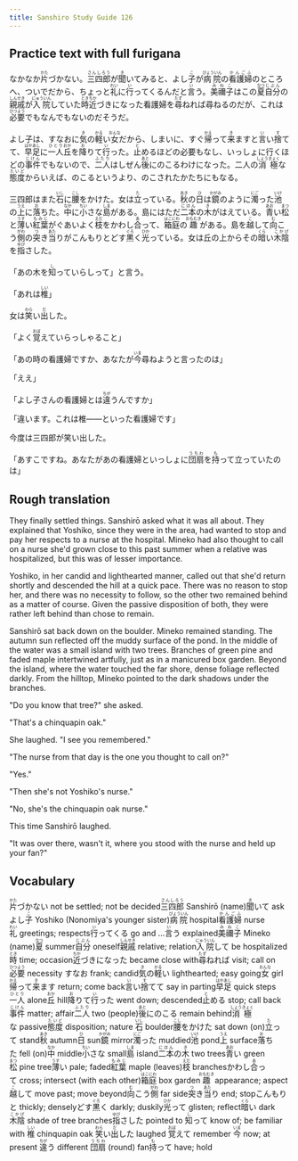 ```yaml
---
title: Sanshiro Study Guide 126
---
```


## Practice text with full furigana

<p>
なかなか<ruby><rb>片</rb><rt>かた</rt></ruby>づかない。<ruby><rb>三四郎</rb><rt>さんしろう</rt></ruby>が<ruby><rb>聞</rb><rt>き</rt></ruby>いてみると、よし<ruby><rb>子</rb><rt>こ</rt></ruby>が<ruby><rb>病院</rb><rt>びょういん</rt></ruby>の<ruby><rb>看護婦</rb><rt>かんごふ</rt></ruby>のところへ、ついでだから、ちょっと<ruby><rb>礼</rb><rt>れい</rt></ruby>に<ruby><rb>行</rb><rt>い</rt></ruby>ってくるんだと<ruby><rb>言</rb><rt>い</rt></ruby>う。<ruby><rb>美禰子</rb><rt>みねこ</rt></ruby>はこの<ruby><rb>夏</rb><rt>なつ</rt></ruby><ruby><rb>自分</rb><rt>じぶん</rt></ruby>の<ruby><rb>親戚</rb><rt>しんせき</rt></ruby>が<ruby><rb>入院</rb><rt>にゅういん</rt></ruby>していた<ruby><rb>時</rb><rt>とき</rt></ruby><ruby><rb>近</rb><rt>ちか</rt></ruby>づきになった看護婦を<ruby><rb>尋</rb><rt>たず</rt></ruby>ねれば尋ねるのだが、これは<ruby><rb>必要</rb><rt>ひつよう</rt></ruby>でもなんでもないのだそうだ。
</p>

<p>
よし子は、すなおに<ruby><rb>気</rb><rt>き</rt></ruby>の<ruby><rb>軽</rb><rt>かる</rt></ruby>い<ruby><rb>女</rb><rt>おんな</rt></ruby>だから、しまいに、すぐ<ruby><rb>帰</rb><rt>かえ</rt></ruby>って<ruby><rb>来</rb><rt>き</rt></ruby>ますと<ruby><rb>言</rb><rt>い</rt></ruby>い<ruby><rb>捨</rb><rt>す</rt></ruby>てて、<ruby><rb>早足</rb><rt>はやあし</rt></ruby>に<ruby><rb>一人</rb><rt>ひとり</rt></ruby><ruby><rb>丘</rb><rt>おか</rt></ruby>を<ruby><rb>降</rb><rt>お</rt></ruby>りて<ruby><rb>行</rb><rt>い</rt></ruby>った。<ruby><rb>止</rb><rt>と</rt></ruby>めるほどの必要もなし、いっしょに行くほどの<ruby><rb>事件</rb><rt>じけん</rt></ruby>でもないので、<ruby><rb>二人</rb><rt>ふたり</rt></ruby>はしぜん<ruby><rb>後</rb><rt>あと</rt></ruby>にのこるわけになった。二人の<ruby><rb>消極</rb><rt>しょうきょく</rt></ruby>な<ruby><rb>態度</rb><rt>たいど</rt></ruby>からいえば、のこるというより、のこされたかたちにもなる。
</p>

<p>
三四郎はまた<ruby><rb>石</rb><rt>いし</rt></ruby>に<ruby><rb>腰</rb><rt>こし</rt></ruby>をかけた。女は<ruby><rb>立</rb><rt>た</rt></ruby>っている。<ruby><rb>秋</rb><rt>あき</rt></ruby>の<ruby><rb>日</rb><rt>ひ</rt></ruby>は<ruby><rb>鏡</rb><rt>かがみ</rt></ruby>のように<ruby><rb>濁</rb><rt>にご</rt></ruby>った<ruby><rb>池</rb><rt>いけ</rt></ruby>の<ruby><rb>上</rb><rt>うえ</rt></ruby>に<ruby><rb>落</rb><rt>お</rt></ruby>ちた。<ruby><rb>中</rb><rt>なか</rt></ruby>に<ruby><rb>小</rb><rt>ちい</rt></ruby>さな<ruby><rb>島</rb><rt>しま</rt></ruby>がある。島にはただ<ruby><rb>二本</rb><rt>にほん</rt></ruby>の<ruby><rb>木</rb><rt>き</rt></ruby>がはえている。<ruby><rb>青</rb><rt>あお</rt></ruby>い<ruby><rb>松</rb><rt>まつ</rt></ruby>と<ruby><rb>薄</rb><rt>うす</rt></ruby>い<ruby><rb>紅葉</rb><rt>もみじ</rt></ruby>がぐあいよく<ruby><rb>枝</rb><rt>えだ</rt></ruby>をかわし<ruby><rb>合</rb><rt>あ</rt></ruby>って、<ruby><rb>箱庭</rb><rt>はこにわ</rt></ruby>の<ruby><rb>趣</rb><rt>おもむき</rt></ruby>がある。島を<ruby><rb>越</rb><rt>こ</rt></ruby>して<ruby><rb>向</rb><rt>む</rt></ruby>こう<ruby><rb>側</rb><rt>がわ</rt></ruby>の<ruby><rb>突</rb><rt>つ</rt></ruby>き<ruby><rb>当</rb><rt>あた</rt></ruby>りがこんもりとどす<ruby><rb>黒</rb><rt>ぐろ</rt></ruby>く<ruby><rb>光</rb><rt>ひか</rt></ruby>っている。女は丘の上からその<ruby><rb>暗</rb><rt>くら</rt></ruby>い<ruby><rb>木陰</rb><rt>こかげ</rt></ruby>を<ruby><rb>指</rb><rt>ゆび</rt></ruby>さした。
</p>

<p>
「あの木を<ruby><rb>知</rb><rt>し</rt></ruby>っていらしって」と言う。
</p>

<p>
「あれは<ruby><rb>椎</rb><rt>しい</rt></ruby>」
</p>

<p>
女は<ruby><rb>笑</rb><rt>わら</rt></ruby>い<ruby><rb>出</rb><rt>だ</rt></ruby>した。
</p>

<p>
「よく<ruby><rb>覚</rb><rt>おぼ</rt></ruby>えていらっしゃること」
</p>

<p>
「あの時の看護婦ですか、あなたが<ruby><rb>今</rb><rt>いま</rt></ruby>尋ねようと言ったのは」
</p>

「ええ」

<p>
「よし子さんの看護婦とは<ruby><rb>違</rb><rt>ちが</rt></ruby>うんですか」
</p>

「違います。これは椎――といった看護婦です」

今度は三四郎が笑い出した。

<p>
「あすこですね。あなたがあの看護婦といっしょに<ruby><rb>団扇</rb><rt>うちわ</rt></ruby>を<ruby><rb>持</rb><rt>も</rt></ruby>って立っていたのは」
</p>


## Rough translation

They finally settled things. Sanshirō asked what it was all about. They explained that Yoshiko, since they were in the area, had wanted to stop and pay her respects to a nurse at the hospital. Mineko had also thought to call on a nurse she'd grown close to this past summer when a relative was hospitalized, but this was of lesser importance.

Yoshiko, in her candid and lighthearted manner, called out that she'd return shortly and descended the hill at a quick pace. There was no reason to stop her, and there was no necessity to follow, so the other two remained behind as a matter of course. Given the passive disposition of both, they were rather left behind than chose to remain.

Sanshirō sat back down on the boulder. Mineko remained standing. The autumn sun reflected off the muddy surface of the pond. In the middle of the water was a small island with two trees. Branches of green pine and faded maple intertwined artfully, just as in a manicured box garden. Beyond the island, where the water touched the far shore, dense foliage reflected darkly. From the hilltop, Mineko pointed to the dark shadows under the branches. 

"Do you know that tree?" she asked.

"That's a chinquapin oak."

She laughed. "I see you remembered."

"The nurse from that day is the one you thought to call on?"

"Yes."

"Then she's not Yoshiko's nurse."

"No, she's the chinquapin oak nurse."

This time Sanshirō laughed.

"It was over there, wasn't it, where you stood with the nurse and held up your fan?"    


## Vocabulary

<p>
<span class="vocabstudy"><ruby><rb>片</rb><rt>かた</rt></ruby>づかない&nbsp;not be settled; not be decided</span><span class="vocabstudy"><ruby><rb>三四郎</rb><rt>さんしろう</rt></ruby>&nbsp;Sanshirō (name)</span><span class="vocabstudy"><ruby><rb>聞</rb><rt>き</rt></ruby>いて&nbsp;ask</span><span class="vocabstudy">よし<ruby><rb>子</rb><rt>こ</rt></ruby>&nbsp;Yoshiko (Nonomiya's younger sister)</span><span class="vocabstudy"><ruby><rb>病院</rb><rt>びょういん</rt></ruby>&nbsp;hospital</span><span class="vocabstudy"><ruby><rb>看護婦</rb><rt>かんごふ</rt></ruby>&nbsp;nurse</span><span class="vocabstudy"><ruby><rb>礼</rb><rt>れい</rt></ruby>&nbsp;greetings; respects</span><span class="vocabstudy"><ruby><rb>行</rb><rt>い</rt></ruby>ってくる&nbsp;go and ...</span><span class="vocabstudy"><ruby><rb>言</rb><rt>い</rt></ruby>う&nbsp;explained</span><span class="vocabstudy"><ruby><rb>美禰子</rb><rt>みねこ</rt></ruby>&nbsp;Mineko (name)</span><span class="vocabstudy"><ruby><rb>夏</rb><rt>なつ</rt></ruby>&nbsp;summer</span><span class="vocabstudy"><ruby><rb>自分</rb><rt>じぶん</rt></ruby>&nbsp;oneself</span><span class="vocabstudy"><ruby><rb>親戚</rb><rt>しんせき</rt></ruby>&nbsp;relative; relation</span><span class="vocabstudy"><ruby><rb>入院</rb><rt>にゅういん</rt></ruby>して&nbsp;be hospitalized</span><span class="vocabstudy"><ruby><rb>時</rb><rt>とき</rt></ruby>&nbsp;time; occasion</span><span class="vocabstudy"><ruby><rb>近</rb><rt>ちか</rt></ruby>づきになった&nbsp;became close with</span><span class="vocabstudy"><ruby><rb>尋</rb><rt>たず</rt></ruby>ねれば&nbsp;visit; call on</span><span class="vocabstudy"><ruby><rb>必要</rb><rt>ひつよう</rt></ruby>&nbsp;necessity</span>
<span class="vocabstudy">すなお&nbsp;frank; candid</span><span class="vocabstudy"><ruby><rb>気</rb><rt>き</rt></ruby>の<ruby><rb>軽</rb><rt>かる</rt></ruby>い&nbsp;lighthearted; easy going</span><span class="vocabstudy"><ruby><rb>女</rb><rt>おんな</rt></ruby>&nbsp;girl</span><span class="vocabstudy"><ruby><rb>帰</rb><rt>かえ</rt></ruby>って<ruby><rb>来</rb><rt>き</rt></ruby>ます&nbsp;return; come back</span><span class="vocabstudy"><ruby><rb>言</rb><rt>い</rt></ruby>い<ruby><rb>捨</rb><rt>す</rt></ruby>てて&nbsp;say in parting</span><span class="vocabstudy"><ruby><rb>早足</rb><rt>はやあし</rt></ruby>&nbsp;quick steps</span><span class="vocabstudy"><ruby><rb>一人</rb><rt>ひとり</rt></ruby>&nbsp;alone</span><span class="vocabstudy"><ruby><rb>丘</rb><rt>おか</rt></ruby>&nbsp;hill</span><span class="vocabstudy"><ruby><rb>降</rb><rt>お</rt></ruby>りて<ruby><rb>行</rb><rt>い</rt></ruby>った&nbsp;went down; descended</span><span class="vocabstudy"><ruby><rb>止</rb><rt>と</rt></ruby>める&nbsp;stop; call back</span><span class="vocabstudy"><ruby><rb>事件</rb><rt>じけん</rt></ruby>&nbsp;matter; affair</span><span class="vocabstudy"><ruby><rb>二人</rb><rt>ふたり</rt></ruby>&nbsp;two (people)</span><span class="vocabstudy"><ruby><rb>後</rb><rt>あと</rt></ruby>にのこる&nbsp;remain behind</span><span class="vocabstudy"><ruby><rb>消極</rb><rt>しょうきょく</rt></ruby>な&nbsp;passive</span><span class="vocabstudy"><ruby><rb>態度</rb><rt>たいど</rt></ruby>&nbsp;disposition; nature</span>
<span class="vocabstudy"><ruby><rb>石</rb><rt>いし</rt></ruby>&nbsp;boulder</span><span class="vocabstudy"><ruby><rb>腰</rb><rt>こし</rt></ruby>をかけた&nbsp;sat down (on)</span><span class="vocabstudy"><ruby><rb>立</rb><rt>た</rt></ruby>って&nbsp;stand</span><span class="vocabstudy"><ruby><rb>秋</rb><rt>あき</rt></ruby>&nbsp;autumn</span><span class="vocabstudy"><ruby><rb>日</rb><rt>ひ</rt></ruby>&nbsp;sun</span><span class="vocabstudy"><ruby><rb>鏡</rb><rt>かがみ</rt></ruby>&nbsp;mirror</span><span class="vocabstudy"><ruby><rb>濁</rb><rt>にご</rt></ruby>った&nbsp;muddied</span><span class="vocabstudy"><ruby><rb>池</rb><rt>いけ</rt></ruby>&nbsp;pond</span><span class="vocabstudy"><ruby><rb>上</rb><rt>うえ</rt></ruby>&nbsp;surface</span><span class="vocabstudy"><ruby><rb>落</rb><rt>お</rt></ruby>ちた&nbsp;fell (on)</span><span class="vocabstudy"><ruby><rb>中</rb><rt>なか</rt></ruby>&nbsp;middle</span><span class="vocabstudy"><ruby><rb>小</rb><rt>ちい</rt></ruby>さな&nbsp;small</span><span class="vocabstudy"><ruby><rb>島</rb><rt>しま</rt></ruby>&nbsp;island</span><span class="vocabstudy"><ruby><rb>二本</rb><rt>にほん</rt></ruby>の<ruby><rb>木</rb><rt>き</rt></ruby>&nbsp;two trees</span><span class="vocabstudy"><ruby><rb>青</rb><rt>あお</rt></ruby>い&nbsp;green</span><span class="vocabstudy"><ruby><rb>松</rb><rt>まつ</rt></ruby>&nbsp;pine tree</span><span class="vocabstudy"><ruby><rb>薄</rb><rt>うす</rt></ruby>い&nbsp;pale; faded</span><span class="vocabstudy"><ruby><rb>紅葉</rb><rt>もみじ</rt></ruby>&nbsp;maple (leaves)</span><span class="vocabstudy"><ruby><rb>枝</rb><rt>えだ</rt></ruby>&nbsp;branches</span><span class="vocabstudy">かわし<ruby><rb>合</rb><rt>あ</rt></ruby>って&nbsp;cross; intersect (with each other)</span><span class="vocabstudy"><ruby><rb>箱庭</rb><rt>はこにわ</rt></ruby>&nbsp;box garden</span><span class="vocabstudy"><ruby><rb>趣</rb><rt>おもむき</rt></ruby>&nbsp;appearance; aspect</span><span class="vocabstudy"><ruby><rb>越</rb><rt>こ</rt></ruby>して&nbsp;move past; move beyond</span><span class="vocabstudy"><ruby><rb>向</rb><rt>む</rt></ruby>こう<ruby><rb>側</rb><rt>がわ</rt></ruby>&nbsp;far side</span><span class="vocabstudy"><ruby><rb>突</rb><rt>つ</rt></ruby>き<ruby><rb>当</rb><rt>あた</rt></ruby>り&nbsp;end; stop</span><span class="vocabstudy">こんもりと&nbsp;thickly; densely</span><span class="vocabstudy">どす<ruby><rb>黒</rb><rt>ぐろ</rt></ruby>く&nbsp;darkly; duskily</span><span class="vocabstudy"><ruby><rb>光</rb><rt>ひか</rt></ruby>って&nbsp;glisten; reflect</span><span class="vocabstudy"><ruby><rb>暗</rb><rt>くら</rt></ruby>い&nbsp;dark</span><span class="vocabstudy"><ruby><rb>木陰</rb><rt>こかげ</rt></ruby>&nbsp;shade of tree branches</span><span class="vocabstudy"><ruby><rb>指</rb><rt>ゆび</rt></ruby>さした&nbsp;pointed to</span>
<span class="vocabstudy"><ruby><rb>知</rb><rt>し</rt></ruby>って&nbsp;know of; be familiar with</span>
<span class="vocabstudy"><ruby><rb>椎</rb><rt>しい</rt></ruby>&nbsp;chinquapin oak</span>
<span class="vocabstudy"><ruby><rb>笑</rb><rt>わら</rt></ruby>い<ruby><rb>出</rb><rt>だ</rt></ruby>した&nbsp;laughed</span>
<span class="vocabstudy"><ruby><rb>覚</rb><rt>おぼ</rt></ruby>えて&nbsp;remember</span>
<span class="vocabstudy"><ruby><rb>今</rb><rt>いま</rt></ruby>&nbsp;now; at present</span>
<span class="vocabstudy"><ruby><rb>違</rb><rt>ちが</rt></ruby>う&nbsp;different</span>
<span class="vocabstudy"><ruby><rb>団扇</rb><rt>うちわ</rt></ruby>&nbsp;(round) fan</span><span class="vocabstudy"><ruby><rb>持</rb><rt>も</rt></ruby>って&nbsp;have; hold</span>
</p>

